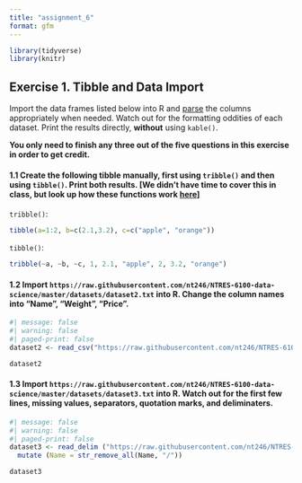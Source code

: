 ```yaml
---
title: "assignment_6"
format: gfm
---
```


```r
library(tidyverse)
library(knitr)
```

## **Exercise 1. Tibble and Data Import**

Import the data frames listed below into R and [parse](https://r4ds.had.co.nz/data-import.html#parsing-a-vector) the columns appropriately when needed. Watch out for the formatting oddities of each dataset. Print the results directly, **without** using `kable()`.

**You only need to finish any three out of the five questions in this exercise in order to get credit.**

#### **1.1 Create the following tibble manually, first using `tribble()` and then using `tibble()`. Print both results. \[We didn’t have time to cover this in class, but look up how these functions work [here](https://r4ds.had.co.nz/tibbles.html#creating-tibbles)\]**

`tribble()`:

```r
tibble(a=1:2, b=c(2.1,3.2), c=c("apple", "orange"))
```

`tibble()`:

```r
tribble(~a, ~b, ~c, 1, 2.1, "apple", 2, 3.2, "orange")
```

#### **1.2 Import `https://raw.githubusercontent.com/nt246/NTRES-6100-data-science/master/datasets/dataset2.txt` into R. Change the column names into “Name”, “Weight”, “Price”.**

```r
#| message: false
#| warning: false
#| paged-print: false
dataset2 <- read_csv("https://raw.githubusercontent.com/nt246/NTRES-6100-data-science/master/datasets/dataset2.txt", col_names = c("Name", "Weight", "Price"))

dataset2
```

#### **1.3 Import `https://raw.githubusercontent.com/nt246/NTRES-6100-data-science/master/datasets/dataset3.txt` into R. Watch out for the first few lines, missing values, separators, quotation marks, and deliminaters.**

```r
#| message: false
#| warning: false
#| paged-print: false
dataset3 <- read_delim ("https://raw.githubusercontent.com/nt246/NTRES-6100-data-science/master/datasets/dataset3.txt", delim=";", skip=3, col_names = c("Name", "Weight", "Price"), na = c("Not Available", "?")) |>
  mutate (Name = str_remove_all(Name, "/"))

dataset3
```
